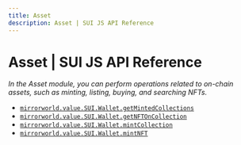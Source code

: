 ```yaml
---
title: Asset
description: Asset | SUI JS API Reference
---
```


# Asset | SUI JS API Reference
*In the Asset module, you can perform operations related to on-chain assets, such as minting, listing, buying, and searching NFTs.*

- [`mirrorworld.value.SUI.Wallet.getMintedCollections`](/api-reference/js/sui/asset/getMintedCollections)
- [`mirrorworld.value.SUI.Wallet.getNFTOnCollection`](/api-reference/js/sui/asset/getNFTOnCollection)
- [`mirrorworld.value.SUI.Wallet.mintCollection`](/api-reference/js/sui/asset/mintCollection)
- [`mirrorworld.value.SUI.Wallet.mintNFT`](/api-reference/js/sui/asset/mintNFT)
